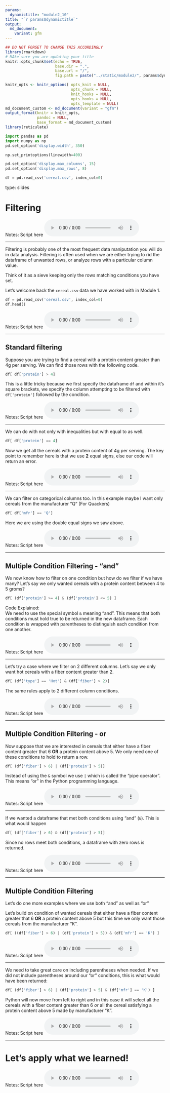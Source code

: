 ---
params:
  dynamictitle: "module2_10"
title: "`r params$dynamictitle`"
output: 
  md_document:
    variant: gfm
---


```{r setup, include=FALSE}
## DO NOT FORGET TO CHANGE THIS ACCORDINGLY 
library(rmarkdown)
# MAke sure you are updating your title 
knitr::opts_chunk$set(echo = TRUE,
                      base.dir = ".", 
                      base.url = "/",
                      fig.path = paste("../static/module2/", params$dynamictitle,"/", sep = ""))

knitr_opts <- knitr_options( opts_knit = NULL,
                             opts_chunk = NULL,
                             knit_hooks = NULL,
                             opts_hooks = NULL,
                             opts_template = NULL)
md_document_custom <- md_document(variant = "gfm")
output_format(knitr = knitr_opts,
              pandoc = NULL,
              base_format = md_document_custom)
library(reticulate)

```


```{python include=FALSE}
import pandas as pd
import numpy as np
pd.set_option('display.width', 350)

np.set_printoptions(linewidth=400)

pd.set_option('display.max_columns', 15)
pd.set_option('display.max_rows', 8)

df = pd.read_csv('cereal.csv', index_col=0)
```


type: slides

# Filtering 

Notes: Script here
<html>
<audio controls >
  <source src="placeholder_audio.mp3" />
</audio></html>

---

Filtering is probably one of the most frequent data maniputation you will do in data analysis. Filtering is often used when we are either trying to rid the dataframe of unwanted rows, or analyze rows with a particular column value. 

Think of it as a sieve keeping only the rows matching conditions you have set. 

Let's welcome back the `cereal.csv` data we have worked with in Module 1. 

```{python}
df = pd.read_csv('cereal.csv', index_col=0)
df.head()
```



Notes: Script here
<html>
<audio controls >
  <source src="placeholder_audio.mp3" />
</audio></html>

---

## Standard filtering 

Suppose you are trying to find a cereal with a protein content greater than 4g per serving. We can find those rows with the following code.  
```{python}
df[ df['protein'] > 4]
```

This is a little tricky because we first specify the dataframe `df` and within it's square brackets, we specify the  column attempting to be filtered  with `df['protein']` followed by the condition. 


Notes: Script here
<html>
<audio controls >
  <source src="placeholder_audio.mp3" />
</audio></html>

---

We can do with not only with inequalities but with equal to as well. 

```{python}
df[ df['protein'] == 4]
```

Now we get all the cereals with a protein content of 4g per serving. The key point to remember here is that we use **2** equal signs, else our code will return an error. 

Notes: Script here
<html>
<audio controls >
  <source src="placeholder_audio.mp3" />
</audio></html>

---

We can filter on categorical columns too. In this example maybe I want only cereals from the manufacturer "Q" (For Quackers)

```{python}
df[ df['mfr'] == 'Q']
```

Here we are using the double equal signs we saw above. 

Notes: Script here
<html>
<audio controls >
  <source src="placeholder_audio.mp3" />
</audio></html>

---

##  Multiple Condition Filtering - "and"

We now know how to filter on one condition but how do we filter if we have many? 
Let's say we only wanted cereals with a protein content between 4 to 5 groms?
```{python}
df[ (df['protein'] >= 4) & (df['protein'] <= 5) ]
```

Code Explained:     
We need to use the special symbol `&` meaning "and". This means that both conditions must hold true to be returned in the new dataframe. 
Each condition is wrapped with parentheses to distinguish each condition from one another. 

Notes: Script here
<html>
<audio controls >
  <source src="placeholder_audio.mp3" />
</audio></html>

---

Let's try a case where we filter on 2 different columns. Let's say we only want hot cereals with a fiber content greater than 2. 

```{python}
df[ (df['type'] == 'Hot') & (df['fiber'] > 2)]
```

The same rules apply to 2 different column conditions. 

Notes: Script here
<html>
<audio controls >
  <source src="placeholder_audio.mp3" />
</audio></html>

---

##  Multiple Condition Filtering - or

Now suppose that we are interested in cereals that either have a fiber content greater that 6 **OR** a protein content above 5. We only need one of these conditions to hold to return a row. 

```{python}
df[ (df['fiber'] > 6) | (df['protein'] > 5)]
```

Instead of using the ` & ` symbol we use ` | ` which is called the "pipe operator". This means "or" in the Python programming language. 

Notes: Script here
<html>
<audio controls >
  <source src="placeholder_audio.mp3" />
</audio></html>

---

If we wanted a dataframe that met both conditions using "and" (`&`). This is what would happen

```{python}
df[ (df['fiber'] > 6) & (df['protein'] > 5)]
```

Since no rows meet both conditions, a dataframe with zero rows is returned. 

Notes: Script here
<html>
<audio controls >
  <source src="placeholder_audio.mp3" />
</audio></html>

---

## Multiple Condition Filtering 

Let's do one more examples where we use both "and" as well as "or"

Let's build on condition of wanted cereals that either have a fiber content greater that 6 **OR** a protein content above 5 but this time we only want those cereals from the manufacturer "K". 

```{python}

df[ ((df['fiber'] > 6) | (df['protein'] > 5)) & (df['mfr'] == 'K') ]
```


Notes: Script here
<html>
<audio controls >
  <source src="placeholder_audio.mp3" />
</audio></html>

---

We need to take great care on including parentheses when needed. If we did not include parentheses around our "or" conditions, this is what would have been returned:

```{python}
df[ (df['fiber'] > 6) | (df['protein'] > 5) & (df['mfr'] == 'K') ]
```

Python will now move from left to right and in this case it will select all the cereals with a fiber content greater than 6 *or* all the cereal satisfying a protein content above 5 made by manufacturer  "K". 


Notes: Script here
<html>
<audio controls >
  <source src="placeholder_audio.mp3" />
</audio></html>

---

# Let’s apply what we learned!

Notes: Script here
<html>
<audio controls >
  <source src="placeholder_audio.mp3" />
</audio></html>